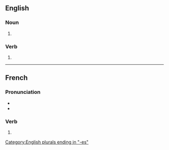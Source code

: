 {{also|smashés}}

==English==

===Noun===
{{head|en|noun form}}

# {{plural of|en|smash}}

===Verb===
{{head|en|verb form}}

# {{en-third-person singular of|smash}}

[[Category:English plurals ending in "-es"]]

----

==French==

===Pronunciation===
* {{fr-IPA|pos=v}}
* {{homophones|fr|smashe|smashent}}

===Verb===
{{head|fr|verb form}}

# {{inflection of|fr|smasher||2|s|pres|ind//sub}}